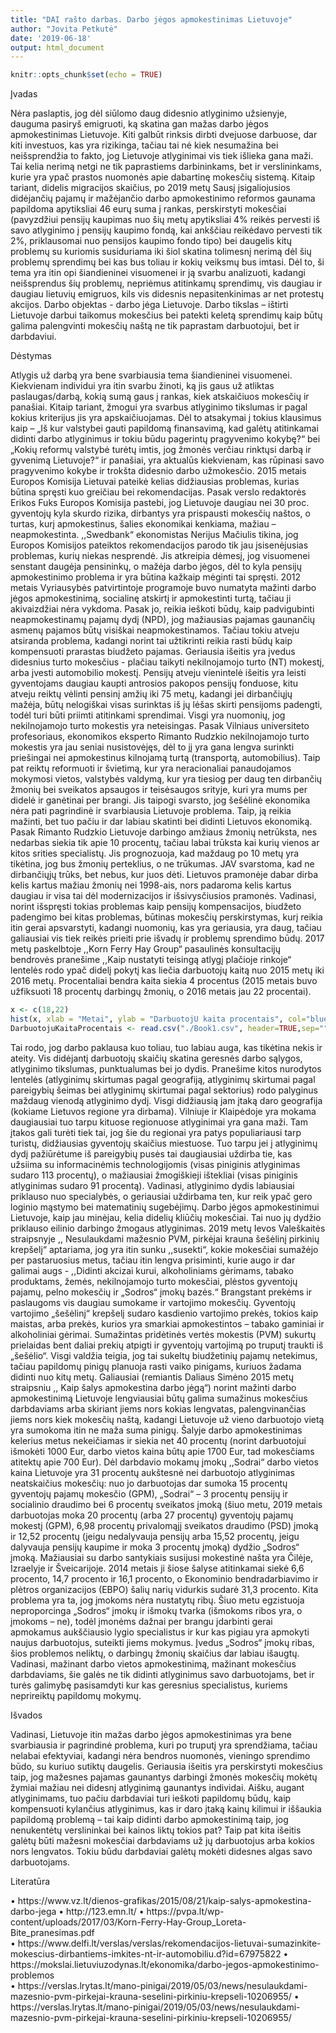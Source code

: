 ---
title: "DAI rašto darbas. Darbo jėgos apmokestinimas Lietuvoje"
author: "Jovita Petkutė"
date: '2019-06-18'
output: html_document
---

```{r setup, include=FALSE}
knitr::opts_chunk$set(echo = TRUE)
```

Įvadas

Nėra paslaptis, jog dėl siūlomo daug didesnio atlyginimo užsienyje, dauguma pasiryš emigruoti, ką skatina gan mažas darbo jėgos apmokestinimas Lietuvoje. Kiti galbūt rinksis dirbti dvejuose darbuose, dar kiti investuos, kas yra rizikinga, tačiau tai nė kiek nesumažina bei neišsprendžia to fakto, jog Lietuvoje atlyginimai vis tiek išlieka gana maži. Tai kelia nerimą netgi ne tik paprastiems darbininkams, bet ir verslininkams, kurie yra ypač prastos nuomonės apie dabartinę mokesčių sistemą. Kitaip tariant, didelis migracijos skaičius, po 2019 metų Sausį įsigaliojusios didėjančių pajamų ir mažėjančio darbo apmokestinimo reformos gaunama papildoma apytiksliai 46 eurų suma į rankas, perskirstyti mokesčiai (pavyzdžiui pensijų kaupimas nuo šių metų apytiksliai 4% reikės pervesti iš savo atlyginimo į pensijų kaupimo fondą, kai ankščiau reikėdavo pervesti tik 2%, priklausomai nuo pensijos kaupimo fondo tipo) bei daugelis kitų problemų su kuriomis susiduriama iki šiol skatina tolimesnį nerimą dėl šių problemų sprendimų bei kas bus toliau ir kokių veiksmų bus imtasi. Dėl to, ši tema yra itin opi šiandieninei visuomenei ir ją svarbu analizuoti, kadangi neišsprendus šių problemų, nepriėmus atitinkamų sprendimų, vis daugiau ir daugiau lietuvių emigruos, kils vis didesnis nepasitenkinimas ar net protestų akcijos.
Darbo objektas - darbo jėga Lietuvoje.
Darbo tikslas – ištirti Lietuvoje darbui taikomus mokesčius bei patekti keletą sprendimų kaip būtų galima palengvinti mokesčių naštą ne tik paprastam darbuotojui, bet ir darbdaviui.

Dėstymas

Atlygis už darbą yra bene svarbiausia tema šiandieninei visuomenei. Kiekvienam individui yra itin svarbu žinoti, ką jis gaus už atliktas paslaugas/darbą, kokią sumą gaus į rankas, kiek atskaičiuos mokesčių ir panašiai. Kitaip tariant, žmogui yra svarbus atlyginimo tikslumas ir pagal kokius kriterijus jis yra apskaičiuojamas. Dėl to atsakymai į tokius klausimus kaip – „Iš kur valstybei gauti papildomą finansavimą, kad galėtų atitinkamai didinti darbo atlyginimus ir tokiu būdu pagerintų pragyvenimo kokybę?“ bei „Kokių reformų valstybė turėtų imtis, jog žmonės verčiau rinktųsi darbą ir gyvenimą Lietuvoje?“ ir panašiai, yra aktualūs kiekvienam, kas rūpinasi savo pragyvenimo kokybe ir trokšta didesnio darbo užmokesčio.
2015 metais Europos Komisija Lietuvai pateikė kelias didžiausias problemas, kurias būtina spręsti kuo greičiau bei rekomendacijas. Pasak verslo redaktorės Erikos Fuks Europos Komisija pastebi, jog Lietuvoje daugiau nei 30 proc. gyventojų kyla skurdo rizika, dirbantys yra prispausti mokesčių naštos, o turtas, kurį apmokestinus, šalies ekonomikai kenkiama, mažiau – neapmokestinta. ,,Swedbank“ ekonomistas Nerijus Mačiulis tikina, jog Europos Komisijos pateiktos rekomendacijos parodo tik jau įsisenėjusias problemas, kurių niekas nesprendė. Jis atkreipia dėmesį, jog visuomenei senstant daugėja pensininkų, o mažėja darbo jėgos, dėl to kyla pensijų apmokestinimo problema ir yra būtina kažkaip mėginti tai spręsti. 2012 metais Vyriausybės patvirtintoje programoje buvo numatyta mažinti darbo jėgos apmokestinimą, socialinę atskirtį ir apmokestinti turtą, tačiau ji akivaizdžiai nėra vykdoma. Pasak jo, reikia ieškoti būdų, kaip padvigubinti neapmokestinamų pajamų dydį (NPD), jog mažiausias pajamas gaunančių asmenų pajamos būtų visiškai neapmokestinamos. Tačiau tokiu atveju atsiranda problema, kadangi norint tai užtikrinti reikia rasti būdų kaip kompensuoti prarastas biudžeto pajamas. Geriausia išeitis yra įvedus didesnius turto mokesčius - plačiau taikyti nekilnojamojo turto (NT) mokestį, arba įvesti automobilio mokestį. Pensijų atveju vienintelė išeitis yra leisti gyventojams daugiau kaupti antrosios pakopos pensijų fonduose, kitu atveju reiktų vėlinti pensinį amžių iki 75 metų, kadangi jei dirbančiųjų mažėja, būtų nelogiškai visas surinktas iš jų lėšas skirti pensijoms padengti, todėl turi būti priimti atitinkami sprendimai. Visgi yra nuomonių, jog nekilnojamojo turto mokestis yra neteisingas. Pasak Vilniaus universiteto profesoriaus, ekonomikos eksperto Rimanto Rudzkio nekilnojamojo turto mokestis yra jau seniai nusistovėjęs, dėl to jį yra gana lengva surinkti priešingai nei apmokestinus kilnojamą turtą (transportą, automobilius). Taip pat reiktų reformuoti ir švietimą, kur yra neracionaliai panaudojamos mokymosi vietos, valstybės valdymą, kur yra tiesiog per daug ten dirbančių žmonių bei sveikatos apsaugos ir teisėsaugos srityje, kuri yra mums per didelė ir ganėtinai per brangi. Jis taipogi svarsto, jog šešėlinė ekonomika nėra pati pagrindinė ir svarbiausia Lietuvoje problema. Taip, ją reikia mažinti, bet tuo pačiu ir dar labiau skatinti bei didinti Lietuvos ekonomiką. Pasak Rimanto Rudzkio Lietuvoje darbingo amžiaus žmonių netrūksta, nes nedarbas siekia tik apie 10 procentų, tačiau labai trūksta kai kurių vienos ar kitos srities specialistų. Jis prognozuoja, kad maždaug po 10 metų yra tikėtina, jog bus žmonių perteklius, o ne trūkumas. JAV svarstoma, kad ne dirbančiųjų trūks, bet nebus, kur juos dėti. Lietuvos pramonėje dabar dirba kelis kartus mažiau žmonių nei 1998-ais, nors padaroma kelis kartus daugiau ir visa tai dėl modernizacijos ir išsivysčiusios pramonės. Vadinasi, norint išspręsti tokias problemas kaip pensijų kompensacijos, biudžeto padengimo bei kitas problemas, būtinas mokesčių perskirstymas, kurį reikia itin gerai apsvarstyti, kadangi nuomonių, kas yra geriausia, yra daug, tačiau galiausiai vis tiek reikės prieiti prie išvadų ir problemų sprendimo būdų.
2017 metų paskelbtoje ,,Korn Ferry Hay Group“ pasaulinės konsultacijų bendrovės pranešime ,,Kaip nustatyti teisingą atlygį plačioje rinkoje“ lentelės rodo ypač didelį pokytį kas liečia darbuotojų kaitą nuo 2015 metų iki 2016 metų. Procentaliai bendra kaita siekia 4 procentus (2015 metais buvo užfiksuoti 18 procentų darbingų žmonių, o 2016 metais jau 22 procentai).
```{r}
x <- c(18,22)
hist(x, xlab = "Metai", ylab = "DarbuotojU kaita procentais", col="blue", main = "Darbuotojų kaita 2015 metais ir 2016 metais", ylim = c(0, 25), breaks = 2, probability = T, las=1, lwd=3)
DarbuotojuKaitaProcentais <- read.csv("./Book1.csv", header=TRUE,sep="", ) 
```

Tai rodo, jog darbo paklausa kuo toliau, tuo labiau auga, kas tikėtina nekis ir ateity. Vis didėjantį darbuotojų skaičių skatina geresnės darbo sąlygos, atlyginimo tikslumas, punktualumas bei jo dydis. Pranešime kitos nurodytos lentelės (atlyginimų skirtumas pagal geografiją, atlyginimų skirtumai pagal pareigybių šeimas bei atlyginimų skirtumai pagal sektorius) rodo palyginus maždaug vienodą atlyginimo dydį. Visgi didžiausią jam įtaką daro geografija (kokiame Lietuvos regione yra dirbama). Vilniuje ir Klaipėdoje yra mokama daugiausiai tuo tarpu kituose regionuose atlyginimai yra gana maži. Tam įtakos gali turėti tiek tai, jog šie du regionai yra patys populiariausi tarp turistų, didžiausias gyventojų skaičius miestuose. Tuo tarpu jei į atlyginimų dydį pažiūrėtume iš pareigybių pusės tai daugiausiai uždirba tie, kas užsiima su informacinėmis technologijomis (visas piniginis atlyginimas sudaro 113 procentų), o mažiausiai žmogiškieji ištekliai (visas piniginis atlyginimas sudaro 91 procentą). Vadinasi, atlyginimo dydis labiausiai priklauso nuo specialybės, o geriausiai uždirbama ten, kur reik ypač gero loginio mąstymo bei matematinių sugebėjimų.
Darbo jėgos apmokestinimui Lietuvoje, kaip jau minėjau, kelia didelių kliūčių mokesčiai. Tai nuo jų dydžio priklauso eilinio darbingo žmogaus atlyginimas. 2019 metų Ievos Valeškaitės straipsnyje ,, Nesulaukdami mažesnio PVM, pirkėjai krauna šešėlinį pirkinių krepšelį“ aptariama, jog yra itin sunku ,,susekti“, kokie mokesčiai sumažėjo per pastaruosius metus, tačiau itin lengva prisiminti, kurie augo ir dar galimai augs - ,,Didinti akcizai kurui, alkoholiniams gėrimams, tabako produktams, žemės, nekilnojamojo turto mokesčiai, plėstos gyventojų pajamų, pelno mokesčių ir „Sodros“ įmokų bazės.“  Brangstant prekėms ir paslaugoms vis daugiau sumokame ir vartojimo mokesčių.  Gyventojų vartojimo „šešėlinį“  krepšelį sudaro kasdienio vartojimo prekės, tokios kaip maistas, arba prekės, kurios yra smarkiai apmokestintos – tabako gaminiai ir alkoholiniai gėrimai. Sumažintas pridėtinės vertės mokestis (PVM) sukurtų prielaidas bent daliai prekių atpigti ir gyventojų vartojimą po truputį traukti iš „šešėlio“. Visgi valdžia teigia, jog tai sukeltų biudžetinių pajamų netekimus, tačiau papildomų pinigų planuoja rasti vaiko pinigams, kuriuos žadama didinti nuo kitų metų.
Galiausiai (remiantis Daliaus Simėno 2015 metų straipsniu ,, Kaip šalys apmokestina darbo jėgą“) norint mažinti darbo apmokestinimą Lietuvoje lengviausiai būtų galima sumažinus mokesčius darbdaviams arba skiriant jiems nors kokias lengvatas, palengvinančias jiems nors kiek mokesčių naštą, kadangi Lietuvoje už vieno darbuotojo vietą yra sumokoma itin ne maža suma pinigų. Šalyje darbo apmokestinimas kelerius metus nekeičiamas ir siekia net 40 procentų (norint darbuotojui išmokėti 1000 Eur, darbo vietos kaina būtų apie 1700 Eur, tad mokesčiams atitektų apie 700 Eur). Dėl darbdavio mokamų įmokų ,,Sodrai“ darbo vietos kaina Lietuvoje yra 31 procentų aukštesnė nei darbuotojo atlyginimas neatskaičius mokesčių: nuo jo darbuotojas dar sumoka 15 procentų gyventojų pajamų mokesčio (GPM), „Sodrai“ – 3 procentų pensijų ir socialinio draudimo bei 6 procentų sveikatos įmoką (šiuo metu, 2019 metais darbuotojas moka 20 procentų (arba 27 procentų) gyventojų pajamų mokestį (GPM), 6,98 procentų privalomąjį sveikatos draudimo (PSD) įmoką ir 12,52 procentų (jeigu nedalyvauja pensijų arba 15,52 procentų, jeigu dalyvauja pensijų kaupime ir moka 3 procentų įmoką) dydžio „Sodros“ įmoką. Mažiausiai su darbo santykiais susijusi mokestinė našta yra Čilėje, Izraelyje ir Šveicarijoje. 2014 metais ji šiose šalyse atitinkamai siekė 6,6 procento, 14,7 procento ir 16,1 procento, o Ekonominio bendradarbiavimo ir plėtros organizacijos (EBPO) šalių narių vidurkis sudarė 31,3 procento. Kita problema yra ta, jog įmokoms nėra nustatytų ribų. Šiuo metu egzistuoja neproporcinga „Sodros“ įmokų ir išmokų tvarka (išmokoms ribos yra, o įmokoms – ne), todėl įmonėms dažnai per brangu įdarbinti gerai apmokamus aukščiausio lygio specialistus ir kur kas pigiau yra apmokyti naujus darbuotojus, suteikti jiems mokymus. Įvedus „Sodros“ įmokų ribas, šios problemos neliktų, o darbingų žmonių skaičius dar labiau išaugtų. Vadinasi, mažinant darbo vietos apmokestinimą, mažinant mokesčius darbdaviams, šie galės ne tik didinti atlyginimus savo darbuotojams, bet ir turės galimybę pasisamdyti kur kas geresnius specialistus, kuriems neprireiktų papildomų mokymų. 


Išvados

Vadinasi, Lietuvoje itin mažas darbo jėgos apmokestinimas yra bene svarbiausia ir pagrindinė problema, kuri po truputį yra sprendžiama, tačiau nelabai efektyviai, kadangi nėra bendros nuomonės, vieningo sprendimo būdo, su kuriuo sutiktų daugelis. Geriausia išeitis yra perskirstyti mokesčius taip, jog mažesnes pajamas gaunantys darbingi žmonės mokesčių mokėtų žymiai mažiau nei didesnį atlyginimą gaunantys individai. Aišku, augant atlyginimams, tuo pačiu darbdaviai turi ieškoti papildomų būdų, kaip kompensuoti kylančius atlyginimus, kas ir daro įtaką kainų kilimui ir iššaukia papildomą problemą – tai kaip didinti darbo apmokestinimą taip, jog nenukentėtų verslininkai bei kainos liktų tokios pat? Taip pat kita išeitis galėtų būti mažesni mokesčiai darbdaviams už jų darbuotojus arba kokios nors lengvatos. Tokiu būdu darbdaviai galėtų mokėti didesnes algas savo darbuotojams.

Literatūra

•	https://www.vz.lt/dienos-grafikas/2015/08/21/kaip-salys-apmokestina-darbo-jega
•	http://123.emn.lt/ 
•	https://pvpa.lt/wp-content/uploads/2017/03/Korn-Ferry-Hay-Group_Loreta-Bite_pranesimas.pdf  
•	https://www.delfi.lt/verslas/verslas/rekomendacijos-lietuvai-sumazinkite-mokescius-dirbantiems-imkites-nt-ir-automobiliu.d?id=67975822 
•	https://mokslai.lietuviuzodynas.lt/ekonomika/darbo-jegos-apmokestinimo-problemos  
•	https://verslas.lrytas.lt/mano-pinigai/2019/05/03/news/nesulaukdami-mazesnio-pvm-pirkejai-krauna-seselini-pirkiniu-krepseli-10206955/ 
•	https://verslas.lrytas.lt/mano-pinigai/2019/05/03/news/nesulaukdami-mazesnio-pvm-pirkejai-krauna-seselini-pirkiniu-krepseli-10206955/ 
